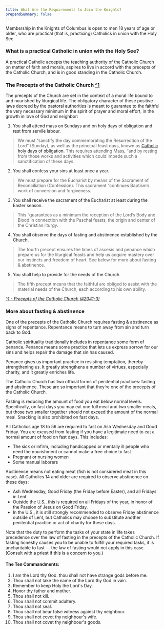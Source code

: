 ```yaml
---
title: What Are the Requirements to Join the Knights?
prependSummary: false
---
```


Membership in the Knights of Columbus is open to men 18 years of age or older,
who are practical (that is, practicing) Catholics in union with the Holy See.

### What is a practical Catholic in union with the Holy See?

A practical Catholic accepts the teaching authority of the Catholic Church
on matter of faith and morals, aspires to live in accord with the precepts
of the Catholic Church, and is in good standing in the Catholic Church.

### The Precepts of the Catholic Church [^1](#precepts)

The precepts of the Church are set in the context of a moral life bound to and nourished by liturgical life. The obligatory character of these positive laws decreed by the pastoral authorities is meant to guarantee to the faithful the very necessary minimum in the spirit of prayer and moral effort, in the growth in love of God and neighbor:

1. You shall attend mass on Sundays and on holy days of obligation and rest from servile labour.
> We must “sanctify the day commemorating the Resurrection of the Lord” (Sunday), as well as the principal feast days, known as [Catholic holy days of obligation](http://www.beginningcatholic.com/catholic-holy-days-of-obligation). This requires attending Mass, “and by resting from those works and activities which could impede such a sanctification of these days.
2. You shall confess your sins at least once a year.
> We must prepare for the Eucharist by means of the Sacrament of Reconciliation (Confession). This sacrament “continues Baptism’s work of conversion and forgiveness.
3. You shall receive the sacrament of the Eucharist at least during the Easter season.
>This “guarantees as a minimum the reception of the Lord’s Body and Blood in connection with the Paschal feasts, the origin and center of the Christian liturgy.
4. You shall observe the days of fasting and abstinence established by the Church.
> The fourth precept ensures the times of ascesis and penance which prepare us for the liturgical feasts and help us acquire mastery over our instincts and freedom of heart. See below for more about fasting & abstinence.
5. You shall help to provide for the needs of the Church.
> The fifth precept means that the faithful are obliged to assist with the material needs of the Church, each according to his own ability.

<a name="precepts">_[^1 - Precepts of the Catholic Church (#2041-3)](http://www.scborromeo.org/ccc/p3s1c3a3.htm#II)_</a>


### More about fasting & abstinence
One of the precepts of the Catholic Church requires fasting & abstinence as signs of repentance. Repentance means to turn away from sin and turn back to God.

Catholic spirituality traditionally includes in repentance some form of penance. Penance means some practice that lets us express sorrow for our sins and helps repair the damage that sin has caused.

Penance gives us important practice in resisting temptation, thereby strengthening us. It greatly strengthens a number of virtues, especially charity, and it greatly enriches life.

The Catholic Church has two official forms of penitential practices: fasting and abstinence. These are so important that they’re one of the precepts of the Catholic Church.

Fasting is reducing the amount of food you eat below normal levels. Specifically, on fast days you may eat one full meal and two smaller meals, but those two smaller together should not exceed the amount of the normal meal. Snacking is also prohibited on fast days.

All Catholics age 18 to 59 are required to fast on Ash Wednesday and Good Friday. You are excused from fasting if you have a legitimate need to eat a normal amount of food on fast days. This includes:
- The sick or infirm, including handicapped or mentally ill people who need the nourishment or cannot make a free choice to fast
- Pregnant or nursing women
- Some manual laborers

Abstinence means not eating meat (fish is not considered meat in this case). All Catholics 14 and older are required to observe abstinence on these days:
- Ash Wednesday, Good Friday (the Friday before Easter), and all Fridays in Lent.
- Outside the U.S., this is required on all Fridays of the year, in honor of the Passion of Jesus on Good Friday.
- In the U.S., it is still strongly recommended to observe Friday abstinence outside of Lent, but Catholics may choose to substitute another penitential practice or act of charity for these days.

Note that the duty to perform the tasks of your state in life takes precedence over the law of fasting in the precepts of the Catholic Church. If fasting honestly causes you to be unable to fulfill your required tasks, it is uncharitable to fast — the law of fasting would not apply in this case. (Consult with a priest if this is a concern to you.)

#### The Ten Commandments:

1. I am the Lord thy God: thou shall not have strange gods before me.
2. Thou shall not take the name of the Lord thy God in vain.
3. Remember to keep Holy the Lord's Day.
4. Honor thy father and mother.
5. Thou shall not kill.
6. Thou shall not commit adultery.
7. Thou shall not seal.
8. Thou shall not bear false witness against thy neighbour.
9. Thou shall not covet thy neighbour's wife.
10. Thou shall not covet thy neighbour's goods.

